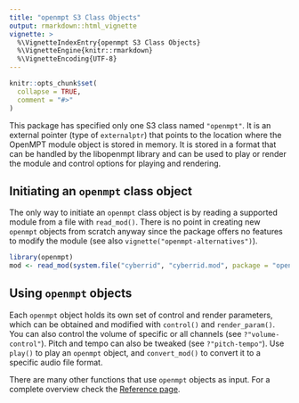 ---
title: "openmpt S3 Class Objects"
output: rmarkdown::html_vignette
vignette: >
  %\VignetteIndexEntry{openmpt S3 Class Objects}
  %\VignetteEngine{knitr::rmarkdown}
  %\VignetteEncoding{UTF-8}
---

```{r, include = FALSE}
knitr::opts_chunk$set(
  collapse = TRUE,
  comment = "#>"
)
```

This package has specified only one S3 class named `"openmpt"`. It is an external pointer
(type of `externalptr`) that points to the location where the OpenMPT module object is
stored in memory. It is stored in a format that can be handled by the libopenmpt library and
can be used to play or render the module and control options for playing and rendering.

## Initiating an `openmpt` class object

The only way to initiate an `openmpt` class object is by reading a supported module from a
file with `read_mod()`. There is no point in creating new `openmpt` objects from scratch anyway since
the package offers no features to modify the module (see also `vignette("openmpt-alternatives")`).

```{r initiate}
library(openmpt)
mod <- read_mod(system.file("cyberrid", "cyberrid.mod", package = "openmpt"))
```

## Using `openmpt` objects

Each `openmpt` object holds its own set of control and render parameters, which can be obtained
and modified with `control()` and `render_param()`. You can also control the volume of specific
or all channels (see `?"volume-control"`). Pitch and tempo can also be tweaked (see `?"pitch-tempo"`).
Use `play()` to play an `openmpt` object, and `convert_mod()` to convert it to a specific audio
file format.

There are many other functions that use `openmpt` objects as input. For a complete overview
check the [Reference page](https://pepijn-devries.github.io/openmpt/reference/index.html).
